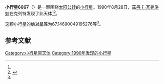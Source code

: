 {{Infobox planet
| bgcolour = #FFFFC0
| name = 6067
| symbol = 
| image = 
| caption = 
| discovery = yes
| discovery_ref = 
| discoverer = [[茲丹卡·瓦弗洛娃|茲丹卡·瓦弗洛娃]]
| discovery_site = [[克列特|克列特]] 
| discovered = 1990年8月28日
| designations = yes
| mp_name = 
| named_after = 
| alt_names = 1990 QR11/ 1956 NB / 1980 XA2 / 1990 QP18 / 1990 RG12 / 1991 VO16 / 1994 GD
| mp_category = [[主带小行星|主带小行星]]
| orbit_ref = <ref name="a">[http://ssd.jpl.nasa.gov/sbdb.cgi?sstr=6067 6067] {{Wayback|url=http://ssd.jpl.nasa.gov/sbdb.cgi?sstr=6067 |date=20200820184612 }}，小行星數據庫瀏覽器（JPL Small-Body Database Browser）－[[美国国家航空航天局|美国国家航空航天局]]喷气推进实验室</ref>
| epoch = 2456400.5 (2013年4月18日更新)
| aphelion = {{convert|3.329600468389682|AU|km|3|abbr=on|lk=out}}
| perihelion = {{convert|2.994128741162582|AU|km|3|abbr=on}}
| semimajor = {{convert|3.161864604776132|AU|km|3|abbr=on}}
| eccentricity = 0.053049667
| period = 2053.588058 [[日|日]]<br />5.62[[儒略年|儒略年]]
| avg_speed = 
| inclination = 10.458203773047
| asc_node = 233.4353133701493
| mean_anomaly = 
| arg_peri = 67.14690049195276
| satellites = 
| physical_characteristics = yes
| dimensions = 
| mass = 
| density = 
| surface_grav = 
| escape_velocity = 
| sidereal_day = 
| axial_tilt = 
| pole_ecliptic_lat = 
| pole_ecliptic_lon = 
| albedo = 
| temperatures= 
| temp_name1 = 
| mean_temp_1 = 
| max_temp_1 = 
| temp_name2 = 
| max_temp_2 = 
| spectral_type = 
| abs_magnitude = 67.14690049195276
}}

'''小行星6067'''（{{lang-en|6067}}）是一颗围绕[[太阳|太阳]][[公转|公转]]的[[小行星|小行星]]。1990年8月28日，[[茲丹卡·瓦弗洛娃|茲丹卡·瓦弗洛娃]]在克列特发现了此天体<ref name="a" /><ref>{{cite news|title=小行星列表|url=http://cfa-www.harvard.edu/iau/lists/NumberedMPs.txt|accessdate=2013-07-08|newspaper=哈佛大学|archive-date=2008-05-17|archive-url=https://web.archive.org/web/20080517010638/http://cfa-www.harvard.edu/iau/lists/NumberedMPs.txt|dead-url=no}}</ref>。

这颗小行星的[[绝对星等|绝对星等]]为67.14690049195276等<ref name="a" />。

==参考文献==
{{reflist}}
{{Minor Planet Number|[[小行星6066|小行星6066]]|[[小行星6068|小行星6068]]}}

{{小天体}}

[[Category:小行星带天体|Category:小行星带天体]]
[[Category:1990年发现的小行星|Category:1990年发现的小行星]]

{{asteroid-stub}}